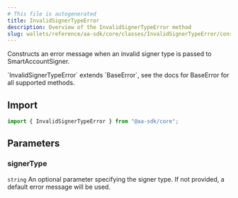 ```yaml
---
# This file is autogenerated
title: InvalidSignerTypeError
description: Overview of the InvalidSignerTypeError method
slug: wallets/reference/aa-sdk/core/classes/InvalidSignerTypeError/constructor
---
```


Constructs an error message when an invalid signer type is passed to SmartAccountSigner.

<Note>
  `InvalidSignerTypeError` extends `BaseError`, see the docs for BaseError for
  all supported methods.
</Note>

## Import

```ts
import { InvalidSignerTypeError } from "@aa-sdk/core";
```

## Parameters

### signerType

`string`
An optional parameter specifying the signer type. If not provided, a default error message will be used.
